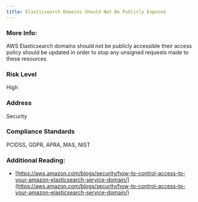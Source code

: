 ```yaml
---
title: Elasticsearch Domains Should Not Be Publicly Exposed
---
```


### More Info:

AWS Elasticsearch domains should not be publicly accessible their access policy should be updated in order to stop any unsigned requests made to these resources

### Risk Level

High

### Address

Security

### Compliance Standards

PCIDSS, GDPR, APRA, MAS, NIST

### Additional Reading:

- [https://aws.amazon.com/blogs/security/how-to-control-access-to-your-amazon-elasticsearch-service-domain/](https://aws.amazon.com/blogs/security/how-to-control-access-to-your-amazon-elasticsearch-service-domain/)
